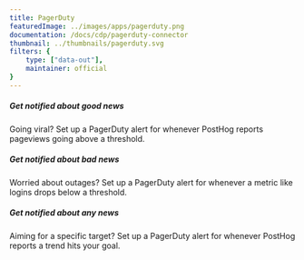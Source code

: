 ```yaml
---
title: PagerDuty
featuredImage: ../images/apps/pagerduty.png
documentation: /docs/cdp/pagerduty-connector
thumbnail: ../thumbnails/pagerduty.svg
filters: {
    type: ["data-out"],
    maintainer: official
}
---
```


<Section
    divider={false}
    title="Receive PagerDuty alerts whenever a specified PostHog insight deviates outside a customizable threshold."
    size="full"
    cols={3}
>
    <div>
        <h5>Get notified about good news</h5>
        <p>Going viral? Set up a PagerDuty alert for whenever PostHog reports pageviews going above a threshold.</p>
    </div>
    <div>
        <h5>Get notified about bad news</h5>
        <p>Worried about outages? Set up a PagerDuty alert for whenever a metric like logins drops below a threshold.</p>
    </div>
    <div>
        <h5>Get notified about any news</h5>
        <p>Aiming for a specific target? Set up a PagerDuty alert for whenever PostHog reports a trend hits your goal.</p>
    </div>
</Section>

<TutorialsSlider topic="pagerduty" />

<Documentation />